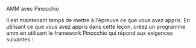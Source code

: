 
<ChallengeTitle>AMM avec Pinocchio</ChallengeTitle>

Il est maintenant temps de mettre à l'épreuve ce que vous avez appris. En utilisant ce que vous avez appris dans cette leçon, créez un programme amm en utilisant le framework Pinocchio qui répond aux exigences suivantes :

<RequirementList>
  <Requirement
    title="Challenge 1: Création du compte `Config`"
    description="Votre programme doit permettre à un `initializer` de créer un compte `config` et un compte de `Mint` pour votre jeton LP. Définissez une instruction pour cela en utilisant un discriminateur d'instruction valant `0`."
  />

  <Requirement
    title="Challenge 2: Dépôt dans l'Amm"
    description="Votre programme doit permettre à un utilisateur d'effectuer un dépôt dans une pool de liquidités d'un Amm et de calculer le nombre de jetons LP qu'il recevra en échange de sa contribution. Définissez une instruction pour cela en utilisant un discriminateur d'instruction valant `1`."
  />

  <Requirement
    title="Challenge 3: Retrait de l'Amm"
    description="Votre programme doit permettre à un utilisateur de retirer des fonds d'une pool de liquidités d'un Amm et de calculer la quantité de jetons LP à brûler pour cela. Définissez une instruction pour cela en utilisant un discriminateur d'instruction valant `2`."
  />

  <Requirement
    title="Challenge 4: Échanger"
    description="Votre programme doit permettre à un utilisateur de pouvoir échanger depuis une pool de liquidités d'un Amm. Définissez une instruction pour cela en utilisant un discriminateur d'instruction valant `3`."
  />
</RequirementList>